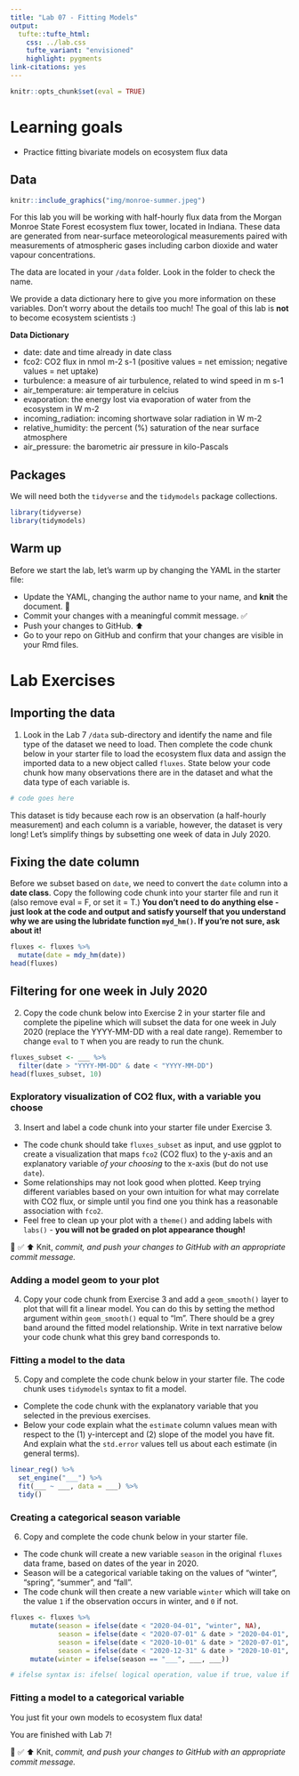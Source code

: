 ```yaml
---
title: "Lab 07 - Fitting Models"
output: 
  tufte::tufte_html:
    css: ../lab.css
    tufte_variant: "envisioned"
    highlight: pygments
link-citations: yes
---
```


```r
knitr::opts_chunk$set(eval = TRUE)
```

# Learning goals

-   Practice fitting bivariate models on ecosystem flux data

## Data

```r
knitr::include_graphics("img/monroe-summer.jpeg")
```

For this lab you will be working with half-hourly flux data from the Morgan Monroe State Forest ecosystem flux tower, located in Indiana.
These data are generated from near-surface meteorological measurements paired with measurements of atmospheric gases including carbon dioxide and water vapour concentrations.

The data are located in your `/data` folder.
Look in the folder to check the name.

We provide a data dictionary here to give you more information on these variables.
Don't worry about the details too much!
The goal of this lab is **not** to become ecosystem scientists :)

**Data Dictionary**

-   date: date and time already in date class
-   fco2: CO2 flux in nmol m-2 s-1 (positive values = net emission; negative values = net uptake)
-   turbulence: a measure of air turbulence, related to wind speed in m s-1
-   air_temperature: air temperature in celcius
-   evaporation: the energy lost via evaporation of water from the ecosystem in W m-2
-   incoming_radiation: incoming shortwave solar radiation in W m-2
-   relative_humidity: the percent (%) saturation of the near surface atmosphere
-   air_pressure: the barometric air pressure in kilo-Pascals

## Packages

We will need both the `tidyverse` and the `tidymodels` package collections.

```r
library(tidyverse)
library(tidymodels)
```

## Warm up

Before we start the lab, let's warm up by changing the YAML in the starter file:

-   Update the YAML, changing the author name to your name, and **knit** the document. 🧶
-   Commit your changes with a meaningful commit message. ✅
-   Push your changes to GitHub.️ ⬆️
-   Go to your repo on GitHub and confirm that your changes are visible in your Rmd files.

# Lab Exercises

## Importing the data

1.  Look in the Lab 7 `/data` sub-directory and identify the name and file type of the dataset we need to load. Then complete the code chunk below in your starter file to load the ecosystem flux data and assign the imported data to a new object called `fluxes`. State below your code chunk how many observations there are in the dataset and what the data type of each variable is.

```r
# code goes here
```

This dataset is tidy because each row is an observation (a half-hourly measurement) and each column is a variable, however, the dataset is very long!
Let's simplify things by subsetting one week of data in July 2020.

## Fixing the date column

Before we subset based on `date`, we need to convert the `date` column into a **date class**.
Copy the following code chunk into your starter file and run it (also remove eval = F, or set it = T.) **You don't need to do anything else - just look at the code and output and satisfy yourself that you understand why we are using the lubridate function `myd_hm()`. If you're not sure, ask about it!**

```r
fluxes <- fluxes %>% 
  mutate(date = mdy_hm(date))
head(fluxes)
```

## Filtering for one week in July 2020

2.  Copy the code chunk below into Exercise 2 in your starter file and complete the pipeline which will subset the data for one week in July 2020 (replace the YYYY-MM-DD with a real date range). Remember to change `eval` to `T` when you are ready to run the chunk.

```r
fluxes_subset <- ___ %>% 
  filter(date > "YYYY-MM-DD" & date < "YYYY-MM-DD")
head(fluxes_subset, 10) 
```

### Exploratory visualization of CO2 flux, with a variable you choose

3.  Insert and label a code chunk into your starter file under Exercise 3.

-   The code chunk should take `fluxes_subset` as input, and use ggplot to create a visualization that maps `fco2` (CO2 flux) to the y-axis and an explanatory variable *of your choosing* to the x-axis (but do not use `date`).
-   Some relationships may not look good when plotted. Keep trying different variables based on your own intuition for what may correlate with CO2 flux, or simple until you find one you think has a reasonable association with `fco2`.
-   Feel free to clean up your plot with a `theme()` and adding labels with `labs()` - **you will not be graded on plot appearance though!**

🧶 ✅ ⬆️ Knit, *commit, and push your changes to GitHub with an appropriate commit message.*

### Adding a model geom to your plot

4.  Copy your code chunk from Exercise 3 and add a `geom_smooth()` layer to plot that will fit a linear model. You can do this by setting the method argument within `geom_smooth()` equal to "lm". There should be a grey band around the fitted model relationship. Write in text narrative below your code chunk what this grey band corresponds to.

### Fitting a model to the data

5.  Copy and complete the code chunk below in your starter file. The code chunk uses `tidymodels` syntax to fit a model.

-   Complete the code chunk with the explanatory variable that you selected in the previous exercises.
-   Below your code explain what the `estimate` column values mean with respect to the (1) y-intercept and (2) slope of the model you have fit. And explain what the `std.error` values tell us about each estimate (in general terms).

```r
linear_reg() %>% 
  set_engine("___") %>% 
  fit(___ ~ ___, data = ___) %>% 
  tidy()
```

### Creating a categorical season variable

6.  Copy and complete the code chunk below in your starter file.

-   The code chunk will create a new variable `season` in the original `fluxes` data frame, based on dates of the year in 2020.
-   Season will be a categorical variable taking on the values of "winter", "spring", "summer", and "fall".
-   The code chunk will then create a new variable `winter` which will take on the value `1` if the observation occurs in winter, and `0` if not.

```r
fluxes <- fluxes %>% 
     mutate(season = ifelse(date < "2020-04-01", "winter", NA),
            season = ifelse(date < "2020-07-01" & date > "2020-04-01", "___", season),
            season = ifelse(date < "2020-10-01" & date > "2020-07-01", "___", season),
            season = ifelse(date < "2020-12-31" & date > "2020-10-01", "___", season)) %>% 
     mutate(winter = ifelse(season == "___", ___, ___))

# ifelse syntax is: ifelse( logical operation, value if true, value if false)
```

### Fitting a model to a categorical variable

You just fit your own models to ecosystem flux data!

You are finished with Lab 7!

🧶 ✅ ⬆️ Knit, *commit, and push your changes to GitHub with an appropriate commit message.*
